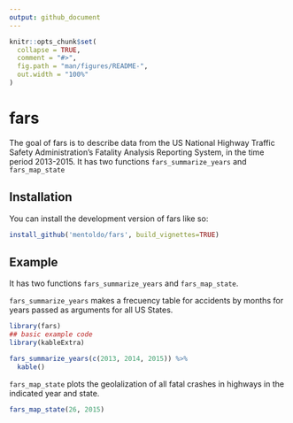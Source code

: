 ```yaml
---
output: github_document
---
```


<!-- README.md is generated from README.Rmd. Please edit that file -->

```r
knitr::opts_chunk$set(
  collapse = TRUE,
  comment = "#>",
  fig.path = "man/figures/README-",
  out.width = "100%"
)
```

# fars

<!-- badges: start -->
<!-- badges: end -->

The goal of fars is to describe data from the US National Highway Traffic Safety Administration's Fatality Analysis Reporting System, in the time period 2013-2015.
It has two functions `fars_summarize_years` and `fars_map_state`

## Installation

You can install the development version of fars like so:

``` r
install_github('mentoldo/fars', build_vignettes=TRUE)
```

## Example

It has two functions `fars_summarize_years` and `fars_map_state`.  

`fars_summarize_years` makes a frecuency table for accidents by months for years passed as arguments for all US States.

```r
library(fars)
## basic example code
library(kableExtra)

fars_summarize_years(c(2013, 2014, 2015)) %>% 
  kable()

```

`fars_map_state` plots the geolalization of all fatal crashes in highways in the indicated year and state.

```r
fars_map_state(26, 2015)
```
